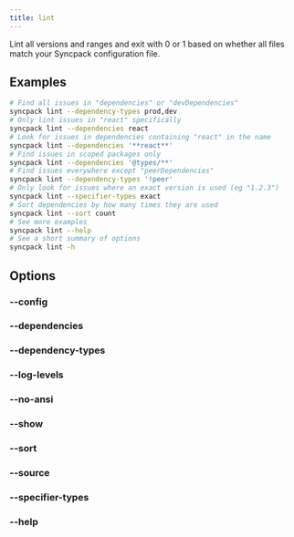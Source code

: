 ```yaml
---
title: lint
---
```



Lint all versions and ranges and exit with 0 or 1 based on whether all files match your Syncpack configuration file.

## Examples

```bash
# Find all issues in "dependencies" or "devDependencies"
syncpack lint --dependency-types prod,dev
# Only lint issues in "react" specifically
syncpack lint --dependencies react
# Look for issues in dependencies containing "react" in the name
syncpack lint --dependencies '**react**'
# Find issues in scoped packages only
syncpack lint --dependencies '@types/**'
# Find issues everywhere except "peerDependencies"
syncpack lint --dependency-types '!peer'
# Only look for issues where an exact version is used (eg "1.2.3")
syncpack lint --specifier-types exact
# Sort dependencies by how many times they are used
syncpack lint --sort count
# See more examples
syncpack lint --help
# See a short summary of options
syncpack lint -h
```

## Options

<QuoteFilters />

### --config <Badge text="<file-path>" />

<ConfigOption command="lint" />

### --dependencies <Badge text="<dependency-name-pattern>" />

<DependenciesOption command="lint" />

### --dependency-types <Badge text="<comma-separated-dependency-type-names>" />

<DependencyTypesOption command="lint" />

### --log-levels <Badge text="<comma-separated-log-level-names>" />

<LogLevelsOption command="lint" />

### --no-ansi

<NoAnsiOption command="lint" />

### --show <Badge text="<comma-separated-detail-names>" />

<ShowOption command="lint" />

### --sort <Badge text="<choice>" />

<SortOption command="lint" />

### --source <Badge text="<file-pattern>" />

<SourceOption command="lint" />

### --specifier-types <Badge text="<comma-separated-specifier-type-names>" />

<SpecifierTypesOption command="lint" />

### --help

<HelpOption command="lint" />

